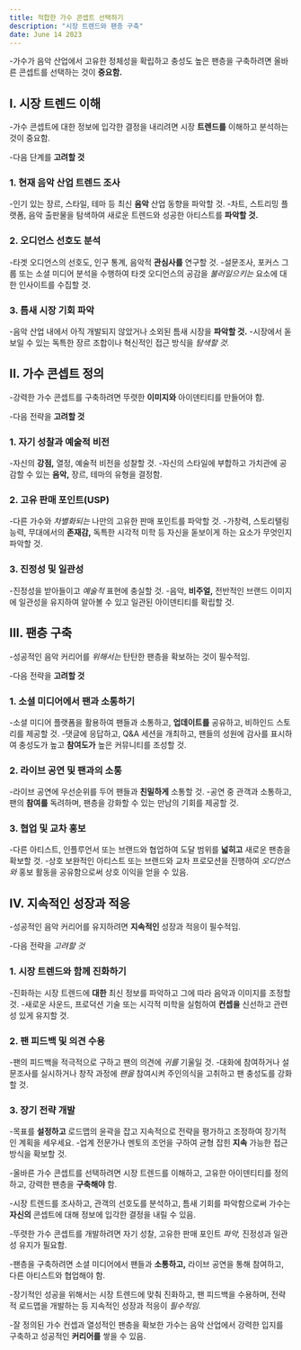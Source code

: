 ```yaml
---
title: 적합한 가수 콘셉트 선택하기
description: "시장 트렌드와 팬층 구축"
date: June 14 2023
---
```



-가수가 음악 산업에서 고유한 정체성을 확립하고 충성도 높은 팬층을 구축하려면 올바른 콘셉트를 선택하는 것이 **중요함.**

## I. 시장 트렌드 이해
-가수 콘셉트에 대한 정보에 입각한 결정을 내리려면 시장 **트렌드를** 이해하고 분석하는 것이 중요함. 


-다음 단계를 **고려할 것**

### 1. 현재 음악 산업 트렌드 조사
-인기 있는 장르, 스타일, 테마 등 최신 **음악** 산업 동향을 파악할 것.
-차트, 스트리밍 플랫폼, 음악 출판물을 탐색하여 새로운 트렌드와 성공한 아티스트를 **파악할 것.**
### 2. 오디언스 선호도 분석
-타겟 오디언스의 선호도, 인구 통계, 음악적 **관심사를** 연구할 것.
-설문조사, 포커스 그룹 또는 소셜 미디어 분석을 수행하여 타겟 오디언스의 공감을 _불러일으키는_ 요소에 대한 인사이트를 수집할 것.
### 3. 틈새 시장 기회 파악
-음악 산업 내에서 아직 개발되지 않았거나 소외된 틈새 시장을 **파악할 것.**
-시장에서 돋보일 수 있는 독특한 장르 조합이나 혁신적인 접근 방식을 _탐색할 것._
## II. 가수 콘셉트 정의
-강력한 가수 콘셉트를 구축하려면 뚜렷한 **이미지와** 아이덴티티를 만들어야 함. 


-다음 전략을 **고려할 것**

### 1. 자기 성찰과 예술적 비전
-자신의 **강점,** 열정, 예술적 비전을 성찰할 것.
-자신의 스타일에 부합하고 가치관에 공감할 수 있는 **음악,** 장르, 테마의 유형을 결정함.
### 2. 고유 판매 포인트(USP)
-다른 가수와 _차별화되는_ 나만의 고유한 판매 포인트를 파악할 것.
-가창력, 스토리텔링 능력, 무대에서의 **존재감,** 독특한 시각적 미학 등 자신을 돋보이게 하는 요소가 무엇인지 파악할 것.
### 3. 진정성 및 일관성
-진정성을 받아들이고 _예술적_ 표현에 충실할 것.
-음악, **비주얼,** 전반적인 브랜드 이미지에 일관성을 유지하여 알아볼 수 있고 일관된 아이덴티티를 확립할 것.
## III. 팬층 구축
-성공적인 음악 커리어를 _위해서는_ 탄탄한 팬층을 확보하는 것이 필수적임. 


-다음 전략을 **고려할 것**

### 1. 소셜 미디어에서 팬과 소통하기
-소셜 미디어 플랫폼을 활용하여 팬들과 소통하고, **업데이트를** 공유하고, 비하인드 스토리를 제공할 것.
-댓글에 응답하고, Q&A 세션을 개최하고, 팬들의 성원에 감사를 표시하여 충성도가 높고 **참여도가** 높은 커뮤니티를 조성할 것.
### 2. 라이브 공연 및 팬과의 소통
-라이브 공연에 우선순위를 두어 팬들과 **친밀하게** 소통할 것.
-공연 중 관객과 소통하고, 팬의 **참여를** 독려하며, 팬층을 강화할 수 있는 만남의 기회를 제공할 것.
### 3. 협업 및 교차 홍보
-다른 아티스트, 인플루언서 또는 브랜드와 협업하여 도달 범위를 **넓히고** 새로운 팬층을 확보할 것.
-상호 보완적인 아티스트 또는 브랜드와 교차 프로모션을 진행하여 _오디언스와_ 홍보 활동을 공유함으로써 상호 이익을 얻을 수 있음.
## IV. 지속적인 성장과 적응
-성공적인 음악 커리어를 유지하려면 **지속적인** 성장과 적응이 필수적임. 


-다음 전략을 _고려할 것_

### 1. 시장 트렌드와 함께 진화하기
-진화하는 시장 트렌드에 **대한** 최신 정보를 파악하고 그에 따라 음악과 이미지를 조정할 것.
-새로운 사운드, 프로덕션 기술 또는 시각적 미학을 실험하여 **컨셉을** 신선하고 관련성 있게 유지할 것.
### 2. 팬 피드백 및 의견 수용
-팬의 피드백을 적극적으로 구하고 팬의 의견에 _귀를_ 기울일 것.
-대화에 참여하거나 설문조사를 실시하거나 창작 과정에 _팬을_ 참여시켜 주인의식을 고취하고 팬 충성도를 강화할 것.
### 3. 장기 전략 개발
-목표를 **설정하고** 로드맵의 윤곽을 잡고 지속적으로 전략을 평가하고 조정하여 장기적인 계획을 세우세요.
-업계 전문가나 멘토의 조언을 구하여 균형 잡힌 **지속** 가능한 접근 방식을 확보할 것.


-올바른 가수 콘셉트를 선택하려면 시장 트렌드를 이해하고, 고유한 아이덴티티를 정의하고, 강력한 팬층을 **구축해야** 함. 


-시장 트렌드를 조사하고, 관객의 선호도를 분석하고, 틈새 기회를 파악함으로써 가수는 **자신의** 콘셉트에 대해 정보에 입각한 결정을 내릴 수 있음. 


-뚜렷한 가수 콘셉트를 개발하려면 자기 성찰, 고유한 판매 포인트 _파악,_ 진정성과 일관성 유지가 필요함. 


-팬층을 구축하려면 소셜 미디어에서 팬들과 **소통하고,** 라이브 공연을 통해 참여하고, 다른 아티스트와 협업해야 함. 


-장기적인 성공을 위해서는 시장 트렌드에 맞춰 진화하고, 팬 피드백을 수용하며, 전략적 로드맵을 개발하는 등 지속적인 성장과 적응이 _필수적임._ 

-잘 정의된 가수 컨셉과 열성적인 팬층을 확보한 가수는 음악 산업에서 강력한 입지를 구축하고 성공적인 **커리어를** 쌓을 수 있음.